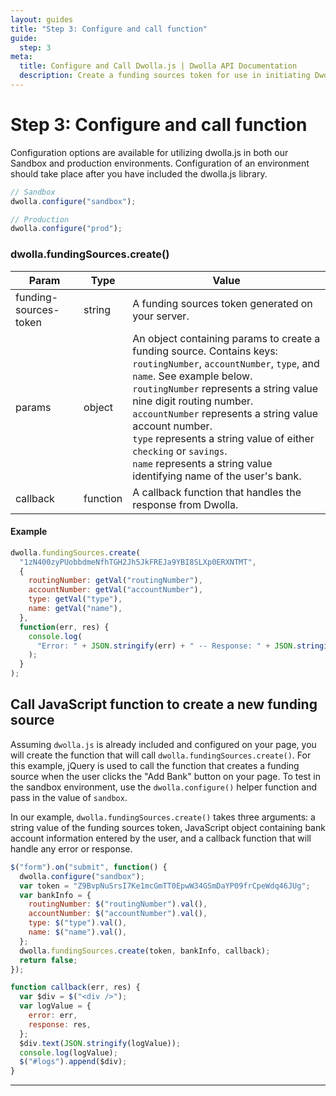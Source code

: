```yaml
---
layout: guides
title: "Step 3: Configure and call function"
guide:
  step: 3
meta:
  title: Configure and Call Dwolla.js | Dwolla API Documentation
  description: Create a funding sources token for use in initiating Dwolla.js, a powerful and secure bank account verification tool.
---
```


# Step 3: Configure and call function

Configuration options are available for utilizing dwolla.js in both our Sandbox and production environments. Configuration of an environment should take place after you have included the dwolla.js library.

```javascript
// Sandbox
dwolla.configure("sandbox");

// Production
dwolla.configure("prod");
```

### dwolla.fundingSources.create()

| Param                 | Type     | Value                                                                                                                                                                                                                                                                                                                                                                                                                                        |
| --------------------- | -------- | -------------------------------------------------------------------------------------------------------------------------------------------------------------------------------------------------------------------------------------------------------------------------------------------------------------------------------------------------------------------------------------------------------------------------------------------- |
| funding-sources-token | string   | A funding sources token generated on your server.                                                                                                                                                                                                                                                                                                                                                                                            |
| params                | object   | An object containing params to create a funding source. Contains keys: `routingNumber`, `accountNumber`, `type`, and `name`. See example below. <br> `routingNumber` represents a string value nine digit routing number. <br> `accountNumber` represents a string value account number. <br> `type` represents a string value of either `checking` or `savings`. <br> `name` represents a string value identifying name of the user's bank. |
| callback              | function | A callback function that handles the response from Dwolla.                                                                                                                                                                                                                                                                                                                                                                                   |

#### Example

```javascript
dwolla.fundingSources.create(
  "1zN400zyPUobbdmeNfhTGH2Jh5JkFREJa9YBI8SLXp0ERXNTMT",
  {
    routingNumber: getVal("routingNumber"),
    accountNumber: getVal("accountNumber"),
    type: getVal("type"),
    name: getVal("name"),
  },
  function(err, res) {
    console.log(
      "Error: " + JSON.stringify(err) + " -- Response: " + JSON.stringify(res)
    );
  }
);
```

## Call JavaScript function to create a new funding source

Assuming `dwolla.js` is already included and configured on your page, you will create the function that will call `dwolla.fundingSources.create()`. For this example, jQuery is used to call the function that creates a funding source when the user clicks the "Add Bank" button on your page. To test in the sandbox environment, use the `dwolla.configure()` helper function and pass in the value of `sandbox`.

In our example, `dwolla.fundingSources.create()` takes three arguments: a string value of the funding sources token, JavaScript object containing bank account information entered by the user, and a callback function that will handle any error or response.

```javascript
$("form").on("submit", function() {
  dwolla.configure("sandbox");
  var token = "Z9BvpNuSrsI7Ke1mcGmTT0EpwW34GSmDaYP09frCpeWdq46JUg";
  var bankInfo = {
    routingNumber: $("routingNumber").val(),
    accountNumber: $("accountNumber").val(),
    type: $("type").val(),
    name: $("name").val(),
  };
  dwolla.fundingSources.create(token, bankInfo, callback);
  return false;
});

function callback(err, res) {
  var $div = $("<div />");
  var logValue = {
    error: err,
    response: res,
  };
  $div.text(JSON.stringify(logValue));
  console.log(logValue);
  $("#logs").append($div);
}
```

---

<Paginaton variant="next" variantText="NEXT" href="/handle-reponse"></Paginaton>

